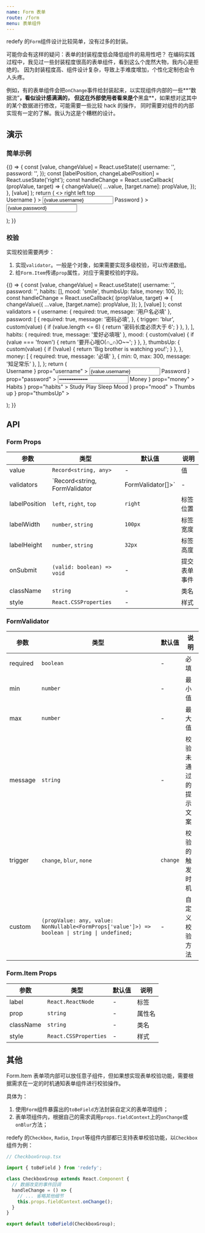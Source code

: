 ```yaml
---
name: Form 表单
route: /form
menu: 表单组件
---
```



redefy 的`Form`组件设计比较简单，没有过多的封装。

可能你会有这样的疑问：表单的封装程度低会降低组件的易用性吧？
在编码实践过程中，我见过一些封装程度很高的表单组件，看到这么个庞然大物，我内心是拒绝的。
因为封装程度高、组件设计复杂，导致上手难度增加，个性化定制也会令人头疼。

例如，有的表单组件会把`onChange`事件给封装起来，以实现组件内部的一些**“数据流”**，看似设计感满满的，
但这在外部使用者看来是个**黑盒**，如果想对这其中的某个数据进行修改，可能需要一些比较 hack 的操作，
同时需要对组件的内部实现有一定的了解。我认为这是个糟糕的设计。

## 演示

### 简单示例

<Playground>
  {() => {
    const [value, changeValue] = React.useState({
      username: '',
      password: '',
    });
    const [labelPosition, changeLabelPosition] = React.useState('right');
    const handleChange = React.useCallback(
      (propValue, target) => {
        changeValue({
          ...value,
          [target.name]: propValue,
        });
      },
      [value]
    );
    return (
      <>
        <Radio.Group value={labelPosition} onChange={changeLabelPosition}>
          <Radio value="right">right</Radio>
          <Radio value="left">left</Radio>
          <Radio value="top">top</Radio>
        </Radio.Group>
        <br />
        <Form
          style={{ width: '360px' }}
          value={value}
          labelPosition={labelPosition}
        >
          <Form.Item
            label={
              <>
                <IconUser /> Username
              </>
            }
          >
            <Input
              name="username"
              value={value.username}
              onChange={handleChange}
            />
          </Form.Item>
          <Form.Item
            label={
              <>
                <IconUser /> Password
              </>
            }
          >
            <Input
              name="password"
              value={value.password}
              onChange={handleChange}
            />
          </Form.Item>
        </Form>
      </>
    );
  }}
</Playground>

### 校验

实现校验需要两步：

1. 实现`validator`。一般是个对象，如果需要实现多级校验，可以传递数组。
2. 给`Form.Item`传递`prop`属性，对应于需要校验的字段。

<Playground>
  {() => {
    const [value, changeValue] = React.useState({
      username: '',
      password: '',
      habits: [],
      mood: 'smile',
      thumbsUp: false,
      money: 100,
    });
    const handleChange = React.useCallback(
      (propValue, target) => {
        changeValue({
          ...value,
          [target.name]: propValue,
        });
      },
      [value]
    );
    const validators = {
      username: { required: true, message: '用户名必填' },
      password: [
        {
          required: true,
          message: '密码必填',
        },
        {
          trigger: 'blur',
          custom(value) {
            if (value.length <= 6) {
              return '密码长度必须大于 6';
            }
          },
        },
      ],
      habits: { required: true, message: '爱好必填哦' },
      mood: {
        custom(value) {
          if (value === 'frown') {
            return '要开心哦O(∩_∩)O~~';
          }
        },
      },
      thumbsUp: {
        custom(value) {
          if (!value) {
            return 'Big brother is watching you!';
          }
        },
      },
      money: [
        { required: true, message: '必填' },
        { min: 0, max: 300, message: '知足常乐' },
      ],
    };
    return (
      <Form style={{ width: '360px' }} value={value} validators={validators}>
        <Form.Item
          label={
            <>
              <IconUser /> Username
            </>
          }
          prop="username"
        >
          <Input name="username" value={value.username} onChange={handleChange} />
        </Form.Item>
        <Form.Item
          label={
            <>
              <IconLock /> Password
            </>
          }
          prop="password"
        >
          <Input
            type="password"
            name="password"
            value={value.password}
            onChange={handleChange}
          />
        </Form.Item>
        <Form.Item
          label={
            <>
              <IconDollarSign /> Money
            </>
          }
          prop="money"
        >
          <InputNumber
            name="money"
            value={value.money}
            step={100}
            onChange={handleChange}
          />
        </Form.Item>
        <Form.Item
          label={
            <>
              <IconHeart /> Habits
            </>
          }
          prop="habits"
        >
          <Checkbox.Group
            name="habits"
            value={value.habits}
            onChange={handleChange}
          >
            <Checkbox value="study">Study</Checkbox>
            <Checkbox value="play">Play</Checkbox>
            <Checkbox value="eat">Sleep</Checkbox>
          </Checkbox.Group>
        </Form.Item>
        <Form.Item
          label={
            <>
              <IconUser /> Mood
            </>
          }
          prop="mood"
        >
          <Radio.Group name="mood" value={value.mood} onChange={handleChange}>
            <Radio value="smile">
              <IconSmile />
            </Radio>
            <Radio value="meh">
              <IconMeh />
            </Radio>
            <Radio value="frown">
              <IconFrown />
            </Radio>
          </Radio.Group>
        </Form.Item>
        <Form.Item
          label={
            <>
              <IconThumbsUp /> Thumbs up
            </>
          }
          prop="thumbsUp"
        >
          <Switch
            name="thumbsUp"
            checked={value.thumbsUp}
            onChange={handleChange}
          />
        </Form.Item>
      </Form>
    );
  }}
</Playground>

## API

### Form Props

| 参数 | 类型 | 默认值 | 说明 |
|-----|------|-------|-----|
| value | `Record<string, any>` | - | 值 |
| validators | `Record<string, FormValidator | FormValidator[]>` | - | 校验器 |
| labelPosition | `left`, `right`, `top` | `right` | 标签位置 |
| labelWidth | `number`, `string` | `100px` | 标签宽度 |
| labelHeight | `number`, `string` | `32px` | 标签高度 |
| onSubmit | `(valid: boolean) => void` | - | 提交表单事件 |
| className | `string` | - | 类名 |
| style | `React.CSSProperties` | - | 样式 |

### FormValidator

| 参数 | 类型 | 默认值 | 说明 |
|-----|------|-------|-----|
| required | `boolean` | - | 必填 |
| min | `number` | - | 最小值 |
| max | `number` | - | 最大值 |
| message | `string` | - | 校验未通过的提示文案 |
| trigger | `change`, `blur`, `none` | `change` | 校验的触发时机 |
| custom | `(propValue: any, value: NonNullable<FormProps['value']>) => boolean \| string \| undefined;` | - | 自定义校验方法 |

### Form.Item Props

| 参数 | 类型 | 默认值 | 说明 |
|-----|------|-------|-----|
| label | `React.ReactNode` | - | 标签 |
| prop | `string` | - | 属性名 |
| className | `string` | - | 类名 |
| style | `React.CSSProperties` | - | 样式 |

## 其他

Form.Item 表单项内部可以放任意子组件，但如果想实现表单校验功能，需要根据需求在一定的时机通知表单组件进行校验操作。

具体为：

1. 使用`Form`组件暴露出的`toBeField`方法封装自定义的表单项组件；
2. 表单项组件内，根据自己的需求调用`props.fieldContext`上的`onChange`或`onBlur`方法；

redefy 的`Checkbox`, `Radio`, `Input`等组件内部都已支持表单校验功能，以`Checkbox`组件为例：

```jsx
// CheckboxGroup.tsx

import { toBeField } from 'redefy';

class CheckboxGroup extends React.Component {
  // 数据改变的事件回调
  handleChange = () => {
    // ... 省略其他细节
    this.props.fieldContext.onChange();
  }
}

export default toBeField(CheckboxGroup);
```
